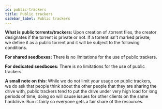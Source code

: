 ```yaml
---
id: public-trackers
title: Public trackers
sidebar_label: Public trackers
---
```


**What is public torrents/trackers:**
Upon creation of .torrent files, the creator designates if the torrent is private or not. If a torrent isn't marked private, we define it as a public torrent and it will be subject to the following conditions.

**For shared seedboxes:**
There is no limitations for the use of public trackers.

**For dedicated seedboxes:**
There is no limitations for the use of public trackers.

**A small note on this:**
While we do not limit your usage on public trackers, we do ask that people think about the other people that they are sharing the drive with, public trackers tend to put the drive under very high load for long periods of time, doing so will cause issues for other clients on the same harddrive.
Run it fairly so everyone gets a fair share of the resources.

